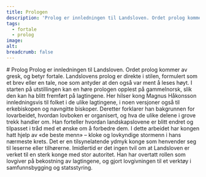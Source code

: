 ```yaml
---
title: Prologen
description: 'Prolog er innledningen til Landsloven. Ordet prolog kommer av gresk, og betyr fortale. Landslovens prolog er direkte i stilen, formulert som et brev eller en tale.'
tags:
  - fortale
  - prolog
image: 
alt: 
breadcrumb: false
---
```



<SitatHero 
    title='Prolog' 
    ingress='«Magnus, med Guds miskunn Norges konge, sønn av kong Håkon, sønnesønn av kong Sverre, sender Guds og sin hilsen til alle Guds og sine venner i Gulatings lovområde»'  
    footer=''
/>

<Container>
    # Prolog
</Container>

<Container stil="firstletter text-left text-xl" columns={2} margin={10}>
        Prolog er innledningen til Landsloven. Ordet prolog kommer av gresk, og betyr fortale. Landslovens prolog er direkte i stilen, formulert som et brev eller en tale, noe som antyder at den også var ment å leses høyt. I starten på utstillingen kan en høre prologen opplest på gammelnorsk, slik den kan ha blitt fremført på lagtingene. Her hilser kong Magnus Håkonsson innledningsvis til folket i de ulike lagtingene, i noen versjoner også til erkebiskopen og navngitte biskoper. Deretter forklarer han bakgrunnen for lovarbeidet, hvordan lovboken er organisert, og hva de ulike delene i grove trekk handler om. Han forteller hvordan landskapslovene er blitt endret og tilpasset i tråd med et ønske om å forbedre dem. I dette arbeidet har kongen hatt hjelp av «de beste menn» – kloke og lovkyndige stormenn i hans nærmeste krets. Det er en tilsynelatende ydmyk konge som henvender seg til leserne eller tilhørerne. Imidlertid er det ingen tvil om at Landsloven er verket til en sterk konge med stor autoritet. Han har overtatt rollen som lovgiver på bekostning av lagtingene, og gjort lovgivningen til et verktøy i samfunnsbygging og statsstyring.
</Container>


<Container>
    <Spacer height={10} />
    <SubTextsCards items={site.prologen} meta={meta} columns={3} gap={10} />
 </Container>

<Work id="ubb-diplom-0035" />


 